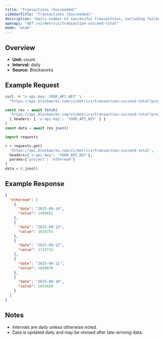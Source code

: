 ```yaml
---
title: "Transactions (Succeeded)"
sidebarTitle: "Transactions (Succeeded)"
description: "Daily number of successful transactions, excluding failed transactions."
openapi: "GET /v1/metrics/transaction-succeed-total"
mode: "wide"
---
```


## Overview

- **Unit:** count
- **Interval:** daily
- **Source:** Blockworks

## Example Request

<CodeGroup>

```bash cURL
curl -H "x-api-key: YOUR_API_KEY" \
  "https://api.blockworks.com/v1/metrics/transaction-succeed-total?project=ethereum"
```

```typescript TypeScript
const res = await fetch(
  'https://api.blockworks.com/v1/metrics/transaction-succeed-total?project=ethereum',
  { headers: { 'x-api-key': 'YOUR_API_KEY' } }
)
const data = await res.json()
```

```python Python
import requests

r = requests.get(
  'https://api.blockworks.com/v1/metrics/transaction-succeed-total',
  headers={'x-api-key': 'YOUR_API_KEY'},
  params={'project': 'ethereum'}
)
data = r.json()
```

</CodeGroup>

## Example Response

```json
{
  "ethereum": [
    {
      "date": "2025-09-14",
      "value": 1490852
    },
    {
      "date": "2025-09-13",
      "value": 1616755
    },
    {
      "date": "2025-09-12",
      "value": 1732722
    },
    {
      "date": "2025-09-11",
      "value": 1688839
    },
    {
      "date": "2025-09-10",
      "value": 1663600
    }
  ]
}
```

## Notes
- Intervals are daily unless otherwise noted.
- Data is updated daily and may be revised after late-arriving data.